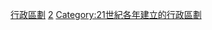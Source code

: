 {{Cat topic in year| topic=建立的行政區劃|year=2002}}
[[Category:2002年建立|行政區劃]]
[[Category:2000年代建立的行政區劃|2]]
[[Category:21世紀各年建立的行政區劃|Category:21世紀各年建立的行政區劃]]